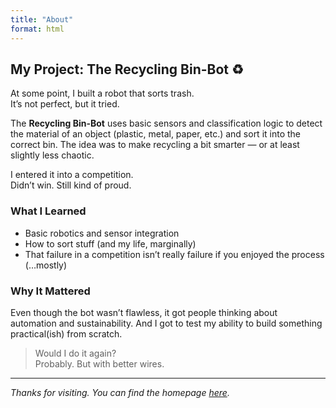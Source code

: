 ```yaml
---
title: "About"
format: html
---
```


## My Project: The Recycling Bin-Bot ♻️

At some point, I built a robot that sorts trash.  
It’s not perfect, but it tried.

The **Recycling Bin-Bot** uses basic sensors and classification logic to detect the material of an object (plastic, metal, paper, etc.) and sort it into the correct bin. The idea was to make recycling a bit smarter — or at least slightly less chaotic.

I entered it into a competition.  
Didn’t win. Still kind of proud.

### What I Learned

- Basic robotics and sensor integration
- How to sort stuff (and my life, marginally)
- That failure in a competition isn’t really failure if you enjoyed the process (…mostly)

### Why It Mattered

Even though the bot wasn't flawless, it got people thinking about automation and sustainability. And I got to test my ability to build something practical(ish) from scratch.

> Would I do it again?  
> Probably. But with better wires.

---

*Thanks for visiting. You can find the homepage [here](index.qmd).*
